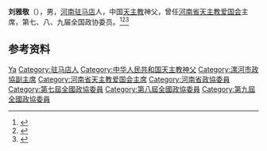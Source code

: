 '''刘雅敬'''（{{bd|1926年|5月|2004年|10月7日}}），男，[[河南|河南]][[驻马店|驻马店]]人，中国[[天主教|天主教]]神父，曾任[[河南省天主教爱国会|河南省天主教爱国会]]主席，第七、八、九届全国政协委员。<ref>{{Cite book|title=历届全国政协委员人名辞典|author=|publisher=中国国际广播出版社|year=1996|isbn=9787507813746|location=北京|pages=286}}</ref><ref>{{Cite book|title=中华人民共和国职官志|author=何虎生, 李耀东, 向常福主编|publisher=中国社会出版社|year=2003|isbn=9787800883934|location=北京|pages=}}</ref><ref>{{Cite web|title=河南省两会原主席刘雅敬神父去世|url=http://www.hncatholic.com/News_View.aspx?type=&id=226|accessdate=2020-12-08|work=河南天主教网|archive-date=2017-03-08|archive-url=https://web.archive.org/web/20170308032000/http://hncatholic.com/News_View.aspx?type=&id=226|dead-url=no}}</ref>

== 参考资料 ==
{{reflist}}

{{中国人物小作品}}

{{Authority control}}
{{DEFAULTSORT:Liu刘}}
[[Category:刘姓|Ya]]
[[Category:驻马店人|Category:驻马店人]]
[[Category:中华人民共和国天主教神父|Category:中华人民共和国天主教神父]]
[[Category:漯河市政協副主席|Category:漯河市政協副主席]]
[[Category:河南省天主教爱国会主席|Category:河南省天主教爱国会主席]]
[[Category:河南省政協委員|Category:河南省政協委員]]
[[Category:第七屆全國政協委員|Category:第七屆全國政協委員]]
[[Category:第八屆全國政協委員|Category:第八屆全國政協委員]]
[[Category:第九屆全國政協委員|Category:第九屆全國政協委員]]